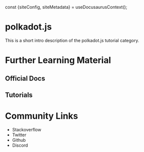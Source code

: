 const {siteConfig, siteMetadata} = useDocusaurusContext();

# polkadot.js

This is a short intro description of the polkadot.js tutorial category.

# Further Learning Material

## Official Docs

## Tutorials

# Community Links
- Stackoverflow
- Twitter
- Github
- Discord